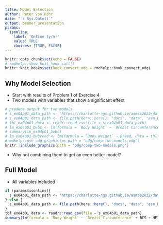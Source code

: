 ```yaml
---
title: Model Selection
author: Peter von Rohr
date: "`r Sys.Date()`"
output: beamer_presentation
params:
  isonline:
    label: 'Online (y/n)'
    value: TRUE
    choices: [TRUE, FALSE]
---
```


```r
knitr::opts_chunk$set(echo = FALSE)
# rmdhelp::show_knit_hook_call()
knitr::knit_hooks$set(hook_convert_odg = rmdhelp::hook_convert_odg)
```

## Why Model Selection

* Start with results of Problem 1 of Exercise 4
* Two models with variables that show a significant effect

```r
# produce output for two models
# s_ex04p01_data_path <- "https://charlotte-ngs.github.io/asmss2022/data/asm_bw_flem.csv"
# s_ex04p01_data_path <- file.path(here::here(), "docs", "data", "asm_bw_flem.csv")
# tbl_ex04p01_data <- readr::read_csv(file = s_ex04p01_data_path)
# lm_ex04p01_bwbc <- lm(formula = `Body Weight` ~ `Breast Circumference`, data = tbl_ex04p01_data)
# summary(lm_ex04p01_bwbc)
# lm_ex04p01_bwbreed <- lm(formula = `Body Weight` ~ Breed, data = tbl_ex04p01_data)
#rmdhelp::use_odg_graphic(ps_path = "odg/comp-two-models.odg")
knitr::include_graphics(path = "odg/comp-two-models.png")
```
 
* Why not combining them to get an even better model?


## Full Model

* All variables included

```r
if (params$isonline){
  s_ex04p01_data_path <- "https://charlotte-ngs.github.io/asmss2022/data/asm_bw_flem.csv"
} else {
  s_ex04p01_data_path <- file.path(here::here(), "docs", "data", "asm_bw_flem.csv")
}
tbl_ex04p01_data <- readr::read_csv(file = s_ex04p01_data_path)
summary(lm(formula = `Body Weight` ~ `Breast Circumference` + BCS + HEI + Breed, data = tbl_ex04p01_data))
```

